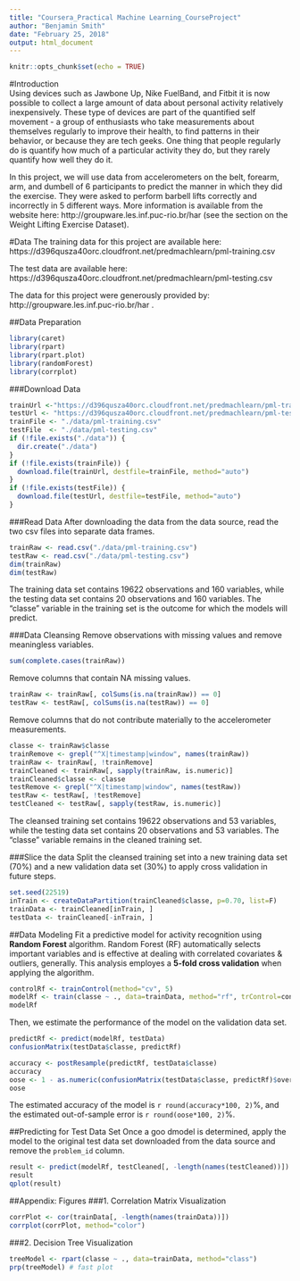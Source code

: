 ---
title: "Coursera_Practical Machine Learning_CourseProject"
author: "Benjamin Smith"
date: "February 25, 2018"
output: html_document
---

```{r setup, include=FALSE}
knitr::opts_chunk$set(echo = TRUE)
```

#Introduction  
Using devices such as Jawbone Up, Nike FuelBand, and Fitbit it is now possible to collect a large amount of data about personal activity relatively inexpensively. These type of devices are part of the quantified self movement - a group of enthusiasts who take measurements about themselves regularly to improve their health, to find patterns in their behavior, or because they are tech geeks. One thing that people regularly do is quantify how much of a particular activity they do, but they rarely quantify how well they do it.  

In this project, we will use data from accelerometers on the belt, forearm, arm, and dumbell of 6 participants to predict the manner in which they did the exercise.  They were asked to perform barbell lifts correctly and incorrectly in 5 different ways. More information is available from the website here: http://groupware.les.inf.puc-rio.br/har (see the section on the Weight Lifting Exercise Dataset).  
  
#Data
The training data for this project are available here:  
https://d396qusza40orc.cloudfront.net/predmachlearn/pml-training.csv

The test data are available here:  
https://d396qusza40orc.cloudfront.net/predmachlearn/pml-testing.csv  

The data for this project were generously provided by: http://groupware.les.inf.puc-rio.br/har .
  
##Data Preparation 
```{r prep, cache = T}
library(caret)
library(rpart)
library(rpart.plot)
library(randomForest)
library(corrplot)
```  

###Download Data
```{r load, cache = T}
trainUrl <-"https://d396qusza40orc.cloudfront.net/predmachlearn/pml-training.csv"
testUrl <- "https://d396qusza40orc.cloudfront.net/predmachlearn/pml-testing.csv"
trainFile <- "./data/pml-training.csv"
testFile  <- "./data/pml-testing.csv"
if (!file.exists("./data")) {
  dir.create("./data")
}
if (!file.exists(trainFile)) {
  download.file(trainUrl, destfile=trainFile, method="auto")
}
if (!file.exists(testFile)) {
  download.file(testUrl, destfile=testFile, method="auto")
}
```  

###Read Data
After downloading the data from the data source, read the two csv files into separate data frames.  
```{r read, cache = T}
trainRaw <- read.csv("./data/pml-training.csv")
testRaw <- read.csv("./data/pml-testing.csv")
dim(trainRaw)
dim(testRaw)
```  
The training data set contains 19622 observations and 160 variables, while the testing data set contains 20 observations and 160 variables. 
The "classe" variable in the training set is the outcome for which the models will predict. 
  

###Data Cleansing
Remove observations with missing values and remove meaningless variables.
```{r cleanse1, cache = T}
sum(complete.cases(trainRaw))
```  

Remove columns that contain NA missing values.
```{r cleanse2, cache = T}
trainRaw <- trainRaw[, colSums(is.na(trainRaw)) == 0] 
testRaw <- testRaw[, colSums(is.na(testRaw)) == 0] 
```  

Remove columns that do not contribute materially to the accelerometer measurements.
```{r cleanse3, cache = T}
classe <- trainRaw$classe
trainRemove <- grepl("^X|timestamp|window", names(trainRaw))
trainRaw <- trainRaw[, !trainRemove]
trainCleaned <- trainRaw[, sapply(trainRaw, is.numeric)]
trainCleaned$classe <- classe
testRemove <- grepl("^X|timestamp|window", names(testRaw))
testRaw <- testRaw[, !testRemove]
testCleaned <- testRaw[, sapply(testRaw, is.numeric)]
```
The cleansed training set contains 19622 observations and 53 variables, while the testing data set contains 20 observations and 53 variables. The "classe" variable remains in the cleaned training set.  

###Slice the data
Split the cleansed training set into a new training data set (70%) and a new validation data set (30%) to apply cross validation in future steps.  
```{r slice, cache = T}
set.seed(22519) 
inTrain <- createDataPartition(trainCleaned$classe, p=0.70, list=F)
trainData <- trainCleaned[inTrain, ]
testData <- trainCleaned[-inTrain, ]
```

##Data Modeling
Fit a predictive model for activity recognition using **Random Forest** algorithm.  Random Forest (RF) automatically selects important variables and is effective at dealing with correlated covariates & outliers, generally. This analysis employes a **5-fold cross validation** when applying the algorithm.  
```{r model1, cache = T}
controlRf <- trainControl(method="cv", 5)
modelRf <- train(classe ~ ., data=trainData, method="rf", trControl=controlRf, ntree=100)
modelRf
```  

Then, we estimate the performance of the model on the validation data set.  
```{r model2, cache = T}
predictRf <- predict(modelRf, testData)
confusionMatrix(testData$classe, predictRf)
```
```{r model3, cache = T}
accuracy <- postResample(predictRf, testData$classe)
accuracy
oose <- 1 - as.numeric(confusionMatrix(testData$classe, predictRf)$overall[1])
oose
```  

The estimated accuracy of the model is `r round(accuracy*100, 2)`%, and the estimated out-of-sample error is `r round(oose*100, 2)`%.

##Predicting for Test Data Set
Once a goo dmodel is determined, apply the model to the original test data set downloaded from the data source and remove the `problem_id` column.  
```{r result, cache = T}
result <- predict(modelRf, testCleaned[, -length(names(testCleaned))])
result  
qplot(result)
```  
  
##Appendix: Figures
###1. Correlation Matrix Visualization  
```{r appendix1, cache = T}
corrPlot <- cor(trainData[, -length(names(trainData))])
corrplot(corrPlot, method="color")
```  

###2. Decision Tree Visualization
```{r appendix2, cache = T}
treeModel <- rpart(classe ~ ., data=trainData, method="class")
prp(treeModel) # fast plot
```  